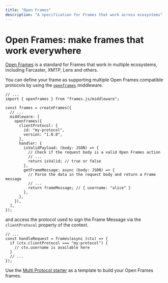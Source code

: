 ```yaml
---
title: "Open Frames"
description: "A specification for Frames that work across ecosystems"
---
```


# Open Frames: make frames that work everywhere

[Open Frames](https://github.com/open-frames/standard) is a standard for Frames that work in multiple ecosystems, including Farcaster, XMTP, Lens and others.

You can define your frame as supporting multiple Open Frames compatible protocols by using the [`openframes`](/middleware/openframes) middleware.

```tsx
// ...
import { openframes } from "frames.js/middleware";

const frames = createFrames({
  // ...
  middleware: [
    openframes({
      clientProtocol: {
        id: "my-protocol",
        version: "1.0.0",
      },
      handler: {
        isValidPayload: (body: JSON) => {
          // Check if the request body is a valid Open Frames action
          // ...
          return isValid; // true or false
        },
        getFrameMessage: async (body: JSON) => {
          // Parse the data in the request body and return a Frame message
          // ...
          return frameMessage; // { username: "alice" }
        },
      },
    }),
  ],
});
```

and access the protocol used to sign the Frame Message via the `clientProtocol` property of the context.

```tsx
// ...
const handleRequest = frames(async (ctx) => {
  if (ctx.clientProtocol === "my-protocol") {
    // ctx.username is available here
  }
  // ...
});
```

Use the [Multi Protocol starter](https://github.com/framesjs/frames.js/tree/main/templates/next-starter-with-examples/app/examples/new-api-multi-protocol) as a template to build your Open Frames frames.
